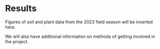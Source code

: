 # Results

Figures of soil and plant data from the 2023 field season will be inserted here.

We will also have additional information on methods of getting involved in the project.
